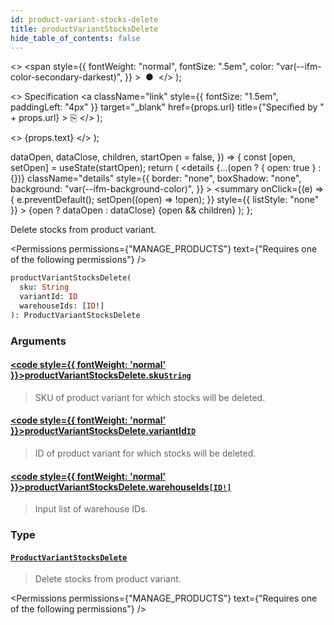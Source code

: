 ```yaml
---
id: product-variant-stocks-delete
title: productVariantStocksDelete
hide_table_of_contents: false
---
```


  <>
    <span
      style={{
        fontWeight: "normal",
        fontSize: ".5em",
        color: "var(--ifm-color-secondary-darkest)",
      }}
    >
      &nbsp;●&nbsp;
    </span>
  </>
);

  <>
    Specification
    <a
      className="link"
      style={{ fontSize: "1.5em", paddingLeft: "4px" }}
      target="\_blank"
      href={props.url}
      title={"Specified by " + props.url}
    >
      ⎘
    </a>
  </>
);

  <>
    <span className={props.class}>{props.text}</span>
  </>
);


  dataOpen,
  dataClose,
  children,
  startOpen = false,
}) => {
  const [open, setOpen] = useState(startOpen);
  return (
    <details
      {...(open ? { open: true } : {})}
      className="details"
      style={{
        border: "none",
        boxShadow: "none",
        background: "var(--ifm-background-color)",
      }}
    >
      <summary
        onClick={(e) => {
          e.preventDefault();
          setOpen((open) => !open);
        }}
        style={{ listStyle: "none" }}
      >
        {open ? dataOpen : dataClose}
      </summary>
      {open && children}
    </details>
  );
};

Delete stocks from product variant.

<Permissions
  permissions={"MANAGE_PRODUCTS"}
  text={"Requires one of the following permissions"}
/>

```graphql
productVariantStocksDelete(
  sku: String
  variantId: ID
  warehouseIds: [ID!]
): ProductVariantStocksDelete
```

### Arguments

#### [<code style={{ fontWeight: 'normal' }}>productVariantStocksDelete.<b>sku</b></code>](#)<Bullet />[`String`](../../../api-reference/miscellaneous/scalars/string) <Badge class="badge badge--secondary" text="scalar"/>

> SKU of product variant for which stocks will be deleted.

#### [<code style={{ fontWeight: 'normal' }}>productVariantStocksDelete.<b>variantId</b></code>](#)<Bullet />[`ID`](../../../api-reference/miscellaneous/scalars/id) <Badge class="badge badge--secondary" text="scalar"/>

> ID of product variant for which stocks will be deleted.

#### [<code style={{ fontWeight: 'normal' }}>productVariantStocksDelete.<b>warehouseIds</b></code>](#)<Bullet />[`[ID!]`](../../../api-reference/miscellaneous/scalars/id) <Badge class="badge badge--secondary" text="list"/> <Badge class="badge badge--secondary" text="scalar"/>

> Input list of warehouse IDs.

### Type

#### [`ProductVariantStocksDelete`](../../../api-reference/products/objects/product-variant-stocks-delete) <Badge class="badge badge--secondary" text="object"/>

> Delete stocks from product variant.

<Permissions
  permissions={"MANAGE_PRODUCTS"}
  text={"Requires one of the following permissions"}
/>

